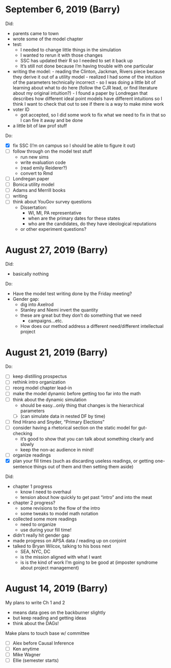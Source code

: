 

# September 6, 2019 (Barry)

Did: 

- parents came to town
- wrote some of the model chapter
- test:
    - I needed to change little things in the simulation
    - I wanted to rerun it with those changes
    - SSC has updated their R so I needed to set it back up
    - It's still not done because I'm having trouble with one particular
- writing the model:
      - reading the Clinton, Jackman, Rivers piece because they derive it out of a utility model
      - realized I had some of the intuition of the parameters technically incorrect
      - so I was doing a little bit of learning about what to do here (follow the CJR lead, or find literature about my original intuition?)
      - I found a paper by Londregan that describes how different ideal point models have different intuitions so I think I want to check that out to see if there is a way to make mine work
- voter ID
    - got accepted, so I did some work to fix what we need to fix in that so I can fire it away and be done
- a little bit of law prof stuff

Do: 

- [x] fix SSC (I'm on campus so I should be able to figure it out)
- [ ] follow through on the model test stuff
    - run new sims
    - write evaluation code
    - (read emily Reiderer?)
    - convert to Rmd
- [ ] Londregan paper
- [ ] Bonica utility model
- [ ] Adams and Merrill books
- [ ] writing
- [ ] think about YouGov survey questions
  - Dissertation:
    - WI, MI, PA representative
    - when are the primary dates for these states
    - who are the candidates, do they have ideological reputations
  - or other experiment questions?


# August 27, 2019 (Barry)

Did:

- basically nothing


Do:

- Have the model test writing done by the Friday meeting?
- Gender gap:
  - dig into Axelrod
  - Stanley and Niemi invert the quantity
  - these are great but they don't do something that we need
    - campaigns...etc.
  - How does our method address a different need/different intellectual project



# August 21, 2019 (Barry)

Do:

- [ ] keep distilling prospectus
- [ ] rethink intro organization
- [ ] reorg model chapter lead-in
- [ ] make the model dynamic before getting too far into the math
- [ ] think about the dynamic simulation
  - should be easy...only thing that changes is the hierarchical parameters
  - [ ] (can simulate data in nested DF by time)
- [ ] find Hirano and Snyder, "Primary Elections"
- [ ] consider having a rhetorical section on the static model for gut-checking
  - it's good to show that you can talk about something clearly and slowly
  - keep the non-ac audience in mind!
- [ ] organize readings
- [x] plan your fill times (such as discarding useless readings, or getting one-sentence things out of them and then setting them aside)


Did:

- chapter 1 progress
  - know I need to overhaul
  - tension about how quickly to get past "intro" and into the meat
- chapter 2 progress?
  - some revisions to the flow of the intro
  - some tweaks to model math notation
- collected some more readings
  - need to organize
  - use during your fill time!
- didn't really hit gender gap
- made progress on APSA data / reading up on conjoint
- talked to Bryan Wilcox, talking to his boss next
  - SEA, NYC, DC
  - is the mission aligned with what I want
  - is is the kind of work I'm going to be good at (imposter syndrome about project management)



# August 14, 2019 (Barry)

My plans to write Ch 1 and 2

- means data goes on the backburner slightly
- but keep reading and getting ideas
- think about the DAGs!


Make plans to touch base w/ committee

- [ ] Alex before Causal Inference
- [ ] Ken anytime
- [ ] Mike Wagner
- [ ] Ellie (semester starts)


